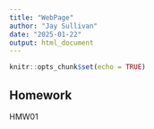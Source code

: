 ```yaml
---
title: "WebPage"
author: "Jay Sullivan"
date: "2025-01-22"
output: html_document
---
```


```r
knitr::opts_chunk$set(echo = TRUE)
```

## Homework

HMW01
